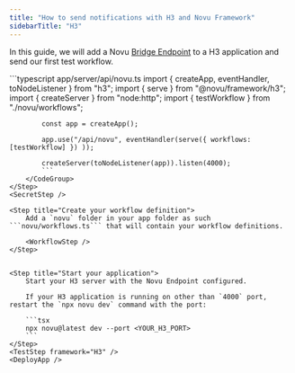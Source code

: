 ```yaml
---
title: "How to send notifications with H3 and Novu Framework"
sidebarTitle: "H3"
---
```



In this guide, we will add a Novu [Bridge Endpoint](/concepts/endpoint) to a H3 application and send our first test workflow.

<Steps>
    <LocalStudio />
    <PackagesStep />
    <Step title="Add a Novu API Endpoint">
        <CodeGroup>
            ```typescript app/server/api/novu.ts
            import { createApp, eventHandler, toNodeListener } from "h3";
            import { serve } from "@novu/framework/h3";
            import { createServer } from "node:http";
            import { testWorkflow } from "./novu/workflows";

            const app = createApp();

            app.use("/api/novu", eventHandler(serve({ workflows: [testWorkflow] }) ));

            createServer(toNodeListener(app)).listen(4000);
            ```
        </CodeGroup>
    </Step>
    <SecretStep />

    <Step title="Create your workflow definition">
        Add a `novu` folder in your app folder as such ```novu/workflows.ts``` that will contain your workflow definitions.

        <WorkflowStep />
    </Step>
    

    <Step title="Start your application">
        Start your H3 server with the Novu Endpoint configured.

        If your H3 application is running on other than `4000` port, restart the `npx novu dev` command with the port:

        ```tsx
        npx novu@latest dev --port <YOUR_H3_PORT>
        ```
    </Step>
    <TestStep framework="H3" />
    <DeployApp />

</Steps>

<NextStepsStep />
